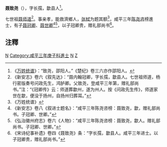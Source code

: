 {{Orphan|time=2022-01-27T17:50:40+00:00}}
'''聂致尧'''（{{bd|?||?||}}），字长孺，歙县人<ref>《[[万姓统谱|万姓统谱]]》：“致尧，邵阳人。”《楚纪》卷三六亦作邵阳人。</ref>。

七世祖[[聂师道|聂师道]]<ref> 《新安志》卷六《叙先达》：“聂内翰冠卿，字长孺，歙县人。七世祖师道，杨行密版奏号问政先生，鸿胪卿。父致尧，登咸平三年第，赠礼部尚书。”注：“《冠卿传》云：师道葬歙州，遂为州人。按《问政先生传》，师道家世在歙，便没于扬州，自扬州归葬耳。”</ref>。事亲孝，能救濟鄉人，[[张栻|张栻]]为题其额<ref>《万姓统谱》</ref>，咸平三年[[陈尧咨|陈尧咨]]榜進士，有子[[聂冠卿|聂冠卿]]、[[聂世卿|聂世卿]]<ref> 《新安志》卷八《叙进士题名》：“咸平三年陈尧咨榜：聂致尧，歙，赠礼部尚书。子冠卿、世卿。”</ref><ref>《弘治徽州府志》卷六《人物》：“咸平三年陈尧咨榜：聂致尧，歙人。赠礼部尚书。子冠卿、世卿。”</ref>，以子冠卿贵，赠礼部尚书<ref>《宋诗纪事补遗》卷四《聂致尧》条：“字长孺，歙县人。咸平三年进士。以子冠卿贵，赠礼部尚书。”</ref>。

==注釋==
{{reflist|2}}

[[Category:宋朝政治人物|N]]
[[Category:咸平三年庚子科進士|Category:咸平三年庚子科進士]]
[[Category:歙縣人|N]]
[[Category:聶姓|Z]]